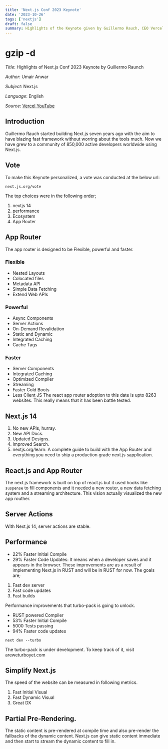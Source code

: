 ```yaml
---
title: 'Next.js Conf 2023 Keynote'
date: '2023-10-26'
tags: ['nextjs']
draft: false
summary: Highlights of the Keynote given by Guillermo Rauch, CEO Vercel and Creator of Next.js, at Next.js Conf 2023!...
---
```


# gzip -d

_Title_: Highlights of Next.js Conf 2023 Keynote by Guillermo Raunch

_Author_: Umair Anwar

_Subject_: Next.js

_Language_: English

_Source_: [Vercel YouTube](https://www.youtube.com/watch?v=8q2q_820Sx4)

## Introduction
Guillermo Rauch started building Next.js seven years ago with the aim to have blazing fast framework without worring about the tools much. Now we have grew to a community of 850,000 active developers worldwide using Next.js. 

## Vote
To make this Keynote personalized, a vote was conducted at the below url:
```
next.js.org/vote
```
The top choices were in the following order;
1. nextjs 14
2. performance
3. Ecosystem
4. App Router

## App Router
The app router is designed to be Flexible, powerful and faster.
### Flexible
* Nested Layouts
* Colocated files
* Metadata API
* Simple Data Fetching
* Extend Web APIs 
### Powerful
* Async Components
* Server Actions
* On-Demand Revalidation
* Static and Dynamic
* Integrated Caching
* Cache Tags
### Faster
* Server Components
* Integrated Caching
* Optimized Compiler
* Streaming
* Faster Cold Boots
* Less Client JS
The react app router adoption to this date is upto 8263 websites. This really means that it has been battle tested.

## Next.js 14
1. No new APIs, hurray.
2. New API Docs.
3. Updated Designs.
4. Improved Search.
5. nextjs.org/learn: A complete guide to build with the App Router and everything you need to ship a production grade next.js sapplication.

## React.js and App Router
The next.js framework is built on top of react.js but it used hooks like `suspense` to fill components and it needed a new router, a new data fetching system and a streaming architecture. This vision actually visualized the new app routher.

## Server Actions
With Next.js 14, server actions are stable. 

## Performance
* 22% Faster Initial Compile
* 29% Faster Code Updates: It means when a developer saves and it appears in the browser.
These improvements are as a result of implementing Next.js in RUST and will be in RUST for now. The goals are;
1. Fast dev server
2. Fast code updates
3. Fast builds

Performance improvements that turbo-pack is going to unlock. 
* RUST powered Compiler
* 53% Faster Initial Compile
* 5000 Tests passing
* 94% Faster code updates
```
next dev --turbo
```
The turbo-pack is under development. To keep track of it, visit areweturboyet.com

## Simplify Next.js
The speed of the website can be measured in following metrics.
1. Fast Initial Visual
2. Fast Dynamic Visual
3. Great DX

## Partial Pre-Rendering.
The static content is pre-rendered at compile time and also pre-render the fallbacks of the dynamic content. Next.js can give static content immediate and then start to stream the dynamic content to fill in.
